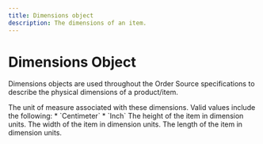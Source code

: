 ```yaml
---
title: Dimensions object
description: The dimensions of an item.
---
```


Dimensions Object
===============================================
Dimensions objects are used throughout the Order Source specifications to describe the physical dimensions of a product/item.

<Reference>

  <Field name="unit" type="string" required={true} nullable={false}>
    <Description>
      The unit of measure associated with these dimensions. Valid values include the following:
      * `Centimeter`
      * `Inch`
    </Description>
  </Field>

  <Field name="height" type="number" required={true} nullable={false}>
    <Description>
      The height of the item in dimension units.
    </Description>
  </Field>

  <Field name="width" type="number" required={true} nullable={false}>
    <Description>
      The width of the item in dimension units.
    </Description>
  </Field>

  <Field name="length" type="number" required={true} nullable={false}>
    <Description>
      The length of the item in dimension units.
    </Description>
  </Field>

</Reference>
